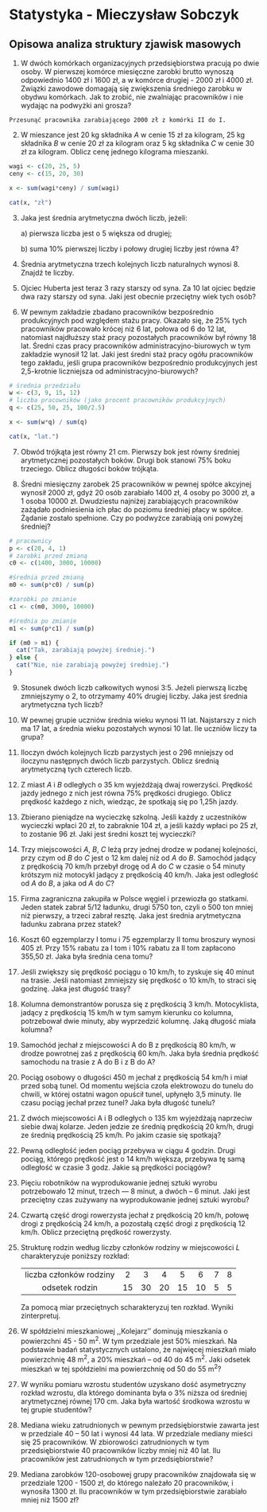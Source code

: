 # Statystyka - Mieczysław Sobczyk

## Opisowa analiza struktury zjawisk masowych

1.  W dwóch komórkach organizacyjnych przedsiębiorstwa pracują po dwie osoby. W pierwszej komórce miesięczne zarobki brutto wynoszą odpowiednio 1400 zł i 1600 zł, a w komórce drugiej - 2000 zł i 4000 zł. Związki zawodowe domagają się zwiększenia średniego zarobku w obydwu komórkach. Jak to zrobić, nie zwalniając pracowników i nie wydając na podwyżki ani grosza?

<!-- -->

    Przesunąć pracownika zarabiającego 2000 zł z komórki II do I.

2.  W mieszance jest 20 kg składnika *A* w cenie 15 zł za kilogram, 25 kg składnika *B* w cenie 20 zł za kilogram oraz 5 kg składnika *C* w cenie 30 zł za kilogram. Oblicz cenę jednego kilograma mieszanki.

```r
wagi <- c(20, 25, 5)
ceny <- c(15, 20, 30)

x <- sum(wagi*ceny) / sum(wagi)

cat(x, "zł")
```

3.  Jaka jest średnia arytmetyczna dwóch liczb, jeżeli:

    a\) pierwsza liczba jest o 5 większa od drugiej;

    b\) suma 10% pierwszej liczby i połowy drugiej liczby jest równa 4?

```{=tex}
\begin{equation}
  \left\{
  \begin{array}{l}
    x_{1} = x_{2} + 5\\
    \frac{x_{1}}{10} + \frac{x_{2}}{2} = 4
  \end{array}
  \right.
\end{equation}
```
```{=tex}
\begin{equation}
  \begin{array}{l}
    \frac{x_{2} + 5}{10} + \frac{x_{2}}{2} = 4 | \cdot10 \\
    x_{2} + 5 + 5x_{2} = 40 \\
    6x_{2} = 35 \\
    x_{2} = \frac{35}{6} \\
    x_{1} = \frac{35}{6} + 5 = \frac{65}{6} \\
    \bar{x} = \frac{x_{1} + x_{2}}{2} = \frac{\frac{65}{6} + \frac{35}{6}}{2} = \frac{100}{12} = 8\frac{1}{3}
  \end{array}
\end{equation}
```
4.  Średnia arytmetyczna trzech kolejnych liczb naturalnych wynosi 8. Znajdź te liczby.

```{=tex}
\begin{equation}
  \left\{
  \begin{array}{l}
    x_{2} = x_{1} + 1 \\
    x_{3} = x_{1} + 2 \\
    \frac{x_{1} + x_{2} + x_{3}}{3} = 8
  \end{array}
  \right.
\end{equation}
```
```{=tex}
\begin{equation}
  \begin{array}{l}
    \frac{x_{1} + (x_{1} + 1) + (x_{1} + 2)}{3} = 8 \\
    3x_{1} + 3 = 24 \\
    3x_{1} = 21 \\
    x_{1} = 7 
  \end{array}
\end{equation}
```
```{=tex}
\begin{equation}
  \left\{
  \begin{array}{l}
    x_{1} = 7 \\
    x_{2} = 8 \\
    x_{3} = 9
  \end{array}
  \right.
\end{equation}
```
5.  Ojciec Huberta jest teraz 3 razy starszy od syna. Za 10 lat ojciec będzie dwa razy starszy od syna. Jaki jest obecnie przeciętny wiek tych osób?

```{=tex}
\begin{equation}
  \left\{
  \begin{array}{l}
    o = 3h \\
    o + 10 = 2 \cdot (h + 10)
  \end{array}
  \right.
\end{equation}
```
```{=tex}
\begin{equation}
  \begin{array}{l}
    3h + 10 = 2 \cdot (h + 10) \\
    3h + 10 = 2h + 20 \\
    h = 10 \\
    o = 3h = 3 \cdot 10 = 30 \\
    \bar{x} = \frac{o + h}{2} = \frac{30 + 10}{2} = 20
  \end{array}
\end{equation}
```
6.  W pewnym zakładzie zbadano pracowników bezpośrednio produkcyjnych pod względem stażu pracy. Okazało się, że 25% tych pracowników pracowało krócej niż 6 lat, połowa od 6 do 12 lat, natomiast najdłuższy staż pracy pozostałych pracowników był równy 18 lat. Średni czas pracy pracowników administracyjno-biurowych w tym zakładzie wynosił 12 lat. Jaki jest średni staż pracy ogółu pracowników tego zakładu, jeśli grupa pracowników bezpośrednio produkcyjnych jest 2,5-krotnie liczniejsza od administracyjno-biurowych?

```r
# średnia przedziału
w <- c(3, 9, 15, 12)
# liczba pracowników (jako procent pracowników produkcyjnych)
q <- c(25, 50, 25, 100/2.5)

x <- sum(w*q) / sum(q)

cat(x, "lat.")
```

7.  Obwód trójkąta jest równy 21 cm. Pierwszy bok jest równy średniej arytmetycznej pozostałych boków. Drugi bok stanowi 75% boku trzeciego. Oblicz długości boków trójkąta.

```{=tex}
\begin{equation}
  \left\{
  \begin{array}{l}
    a + b + c = 21 \\
    a = \frac{b + c}{2} \\
    b = \frac{3}{4} c
  \end{array}
  \right.
\end{equation}
```
```{=tex}
\begin{equation}
  \left\{
  \begin{array}{l}
    a + b + c = 21 \\
    2a = b + c \\
    a = \frac{\frac{3}{4} c + c}{2} 
  \end{array}
  \right.
\end{equation}
```
```{=tex}
\begin{equation}
  \left\{
  \begin{array}{l}
    a + 2a = 21 \\
    a = \frac{7}{8} c 
  \end{array}
  \right.
\end{equation}
```
```{=tex}
\begin{equation}
  \begin{array}{l}
    a = 7 \\
    7 = \frac{7}{8} c \\
    c = 8 \\
    b = 6
  \end{array}
\end{equation}
```
```{=tex}
\begin{equation}
  \left\{
  \begin{array}{l}
    a  = 7 \\
    b = 6 \\
    c = 8 
  \end{array}
  \right.
\end{equation}
```
8.  Średni miesięczny zarobek 25 pracowników w pewnej spółce akcyjnej wynosił 2000 zł, gdyż 20 osób zarabiało 1400 zł, 4 osoby po 3000 zł, a 1 osoba 10000 zł. Dwudziestu najniżej zarabiających pracowników zażądało podniesienia ich płac do poziomu średniej płacy w spółce. Żądanie zostało spełnione. Czy po podwyżce zarabiają oni powyżej średniej?

```r
# pracownicy
p <- c(20, 4, 1)
# zarobki przed zmianą
c0 <- c(1400, 3000, 10000)

#średnia przed zmianą
m0 <- sum(p*c0) / sum(p)

#zarobki po zmianie
c1 <- c(m0, 3000, 10000)

#średnia po zmianie
m1 <- sum(p*c1) / sum(p)

if (m0 > m1) {
  cat("Tak, zarabiają powyżej średniej.")
} else {
  cat("Nie, nie zarabiają powyżej średniej.")
}
```

9.  Stosunek dwóch liczb całkowitych wynosi 3:5. Jeżeli pierwszą liczbę zmniejszymy o 2, to otrzymamy 40% drugiej liczby. Jaka jest średnia arytmetyczna tych liczb?

```{=tex}
\begin{equation}
  \left\{
  \begin{array}{l}
    5x_{1} = 3x_{2} \\
    x_{1} - 2 = \frac{2}{5} x_{2} | \cdot 5
  \end{array}
  \right.
\end{equation}
```
```{=tex}
\begin{equation}
  \left\{
  \begin{array}{l}
    5x_{1} = 3x_{2} \\
    5x_{1} - 10 = 2 x_{2}
  \end{array}
  \right.
\end{equation}
```
```{=tex}
\begin{equation}
  \begin{array}{l}
    x_{2} = 10 \\
    x_{1} - 2 = \frac{2}{5} \cdot 10 \\
    x_{1} = 6 \\
    \bar{x} = \frac{x_{1} + x_{2}}{2} = \frac{6 + 10}{2} = 8
  \end{array}
\end{equation}
```
10. W pewnej grupie uczniów średnia wieku wynosi 11 lat. Najstarszy z nich ma 17 lat, a średnia wieku pozostałych wynosi 10 lat. Ile uczniów liczy ta grupa?

```{=tex}
\begin{equation}
  \begin{array}{l}
    \frac{17 + 10 \cdot (n-1)}{n} = 11 \\
    17 + 10 \cdot (n-1) = 11n \\
    17 + 10n - 10 = 11n \\
    n = 7
  \end{array}
\end{equation}
```
11. Iloczyn dwóch kolejnych liczb parzystych jest o 296 mniejszy od iloczynu następnych dwóch liczb parzystych. Oblicz średnią arytmetyczną tych czterech liczb.

```{=tex}
\begin{equation}
  \left\{
  \begin{array}{l}
    x_{1} x_{2} + 296 = x_{3} x_{4} \\
    x_{2} = x_{1} + 2 \\
    x_{3} = x_{1} + 4 \\
    x_{4} = x_{1} + 6
  \end{array}
  \right.
\end{equation}
```
```{=tex}
\begin{equation}
  \begin{array}{l}
    x_{1} \cdot (x_{1} + 2) + 296 = (x_{1} + 4) \cdot (x_{1} + 6) \\
    x_{1}^{2} + 2x_{1} + 296 = x_{1}^{2} + 10x_{1} + 24 \\
    -8x_{1} = -272 \\
    x_{1} = 34 \\
    \bar{x} = \frac{x_{1} + x_{2} + x_{3} + x_{4}}{4} = \frac{34 + 36 + 38 + 40}{4} = 37
  \end{array}
\end{equation}
```
12. Z miast *A* i *B* odległych o 35 km wyjeżdżają dwaj rowerzyści. Prędkość jazdy jednego z nich jest równa 75% prędkości drugiego. Oblicz prędkość każdego z nich, wiedząc, że spotkają się po 1,25h jazdy.

```{=tex}
\begin{equation}
  \left\{
  \begin{array}{l}
    V_{A} = \frac{3}{4} V_{B} \\
    V_{A} = \frac{S_{A}}{t_{A}} \\
    V_{B} = \frac{S_{B}}{t_{B}} \\
    t_{A} = t_{B} = \frac{5}{4} \\
    S_{A} + S_{B} = 35
  \end{array}
  \right.
\end{equation}
```
```{=tex}
\begin{equation}
  \begin{array}{l}
    \frac{S_{A}}{t_{A}} = \frac{3}{4} \cdot \frac{S_{B}}{t_{B}} \\
    \frac{S_{A}}{t_{A}} = \frac{3}{4} \cdot \frac{35 - S_{A}}{t_{A}} | \cdot t_{A} \\
    S_{A} = \frac{3}{4} \cdot (35 - S_{A}) \\
    \frac{7}{4} S_{A} = \frac{105}{4} \\
    S_{A} = 15 \\
    V_{A} = \frac{15}{\frac{5}{4}} = 12 \\
    \frac{3}{4} V_{B} = 12 \\ 
    V_{B} = 16
  \end{array}
\end{equation}
```
```{=tex}
\begin{equation}
  \left\{
  \begin{array}{l}
    V_{A} = 12 \\
    V_{B} = 16
  \end{array}
  \right.
\end{equation}
```

13. Zbierano pieniądze na wycieczkę szkolną. Jeśli każdy z uczestników wycieczki wpłaci 20 zł, to zabraknie 104 zł, a jeśli każdy wpłaci po 25 zł, to zostanie 96 zł. Jaki jest średni koszt tej wycieczki?

\begin{equation}
  \left\{
  \begin{array}{l}
    X = 20n + 104 \\
    X = 25n - 96 \\
    \bar{x} = \frac{X}{n}
  \end{array}
  \right.
\end{equation}
    
\begin{equation}
  \begin{array}{l}
    20n + 104 = 25n - 96 \\
    5n = 200 \\
    n = 40 \\
    X = 20 \cdot 40 + 104 = 904 \\
    \bar{x} = \frac{904}{40} = 22.6
  \end{array}
\end{equation}

14. Trzy miejscowości *A*, *B*, *C* leżą przy jednej drodze w podanej kolejności, przy czym od *B* do *C* jest o 12 km dalej niż od *A* do *B*. Samochód jadący z prędkością 70 km/h przebył drogę od *A* do *C* w czasie o 54 minuty krótszym niż motocykl jadący z prędkością 40 km/h. Jaka jest odległość od *A* do *B*, a jaka od *A* do *C*?

\begin{equation}
  \left\{
  \begin{array}{l}
    S_{AB} + S_{BC} = S_{AC} \\
    S_{AB} = S_{BC} - 12 \\
    \frac{S_{AC}}{70} + \frac{9}{10} = \frac{S_{AC}}{40}
  \end{array}
  \right.
\end{equation}

\begin{equation}
  \begin{array}{l}
    \frac{S_{AC}}{70} + \frac{9}{10} = \frac{S_{AC}}{40} | \cdot 280 \\
    4S_{AC} + 252 = 7S_{AC} \\
    3S_{AC} = 252 \\
    S_{AC} = 84 \\
    S_{AB} + S_{BC} = 84 \\
    S_{BC} - 12 + S_{BC} = 84 \\
    S_{BC} = 48 \\
    S_{AB} = 48 - 12 = 36
  \end{array}
\end{equation}

\begin{equation}
  \left\{
  \begin{array}{l}
    S_{AB} = 36 \\
    S_{AC} = 84
  \end{array}
  \right.
\end{equation}

15. Firma zagraniczna zakupiła w Polsce węgiel i przewiozła go statkami. Jeden statek zabrał 5/12 ładunku, drugi 5750 ton, czyli o 500 ton mniej niż pierwszy, a trzeci zabrał resztę. Jaka jest średnia arytmetyczna ładunku zabrana przez statek?

\begin{equation}
  \left\{
  \begin{array}{l}
    X = x_{1} + x_{2} + x_{3} \\
    x_{1} = \frac{5}{12} X \\
    x_{2} = 5750 \\
    x_{2} = x_{1} - 500 \\
    \bar{x} = \frac{X}{3}
  \end{array}
  \right.
\end{equation}

\begin{equation}
  \begin{array}{l}
    x_{1} - 500 = 5750 \\
    x_{1} = 6250 \\
    6250 = \frac{5}{12} X \\
    X = 15000 \\
    \bar{x} = \frac{15000}{3} = 5000
  \end{array}
\end{equation}

16. Koszt 60 egzemplarzy I tomu i 75 egzemplarzy II tomu broszury wynosi 405 zł. Przy 15% rabatu za I tom i 10% rabatu za II tom zapłacono 355,50 zł. Jaka była średnia cena tomu?

\begin{equation}
  \begin{array}{l}
    \bar{x} = \frac{450}{60+75} = 3
  \end{array}
\end{equation}

17. Jeśli zwiększy się prędkość pociągu o 10 km/h, to zyskuje się 40 minut na trasie. Jeśli natomiast zmniejszy się prędkość o 10 km/h, to straci się godzinę. Jaka jest długość trasy?

\begin{equation}
  \left\{
  \begin{array}{l}
  V = \frac{S}{t} \implies S = Vt\\
  V + 10 = \frac{S}{t-\frac{2}{3}} \implies S = (V + 10) (t - \frac{2}{3}) \\
  V - 10 = \frac{S}{t+1} \implies S = (V - 10) (t + 1)
  \end{array}
  \right.
\end{equation}

\begin{equation}
  \left\{
  \begin{array}{l}
    Vt = (V + 10) (t - \frac{2}{3}) \\
    Vt = (V - 10) (t + 1)
  \end{array}
  \right.
\end{equation}

\begin{equation}
  \left\{
  \begin{array}{l}
    Vt = Vt - \frac{2}{3} V + 10t - \frac{20}{3} \\
    Vt = Vt + V - 10t - 10
  \end{array}
  \right.
\end{equation}

\begin{equation}
  \left\{
  \begin{array}{l}
    \frac{2}{3} V = 10t - \frac{20}{3} \\
    V = 10t + 10
  \end{array}
  \right.
\end{equation}

\begin{equation}
  \begin{array}{l}
    V - \frac{2}{3}V = 10t + 10 - 10t + \frac{20}{3} \\
    \frac{1}{3} V = 10 + \frac{20}{3} | \cdot 3 \\
    V = 30 + 20 = 50 \\
    50 = 10t + 10 \implies t = 4 \\
    S = Vt = 50 \cdot 4 = 200
  \end{array}
\end{equation}



18. Kolumna demonstrantów porusza się z prędkością 3 km/h. Motocyklista, jadący z prędkością 15 km/h w tym samym kierunku co kolumna, potrzebował dwie minuty, aby wyprzedzić kolumnę. Jaką długość miała kolumna?

19. Samochód jechał z miejscowości A do B z prędkością 80 km/h, w drodze powrotnej zaś z prędkością 60 km/h. Jaka była średnia prędkość samochodu na trasie z A do B i z B do A?

20. Pociąg osobowy o długości 450 m jechał z prędkością 54 km/h i miał przed sobą tunel. Od momentu wejścia czoła elektrowozu do tunelu do chwili, w której ostatni wagon opuścił tunel, upłynęło 3,5 minuty. Ile czasu pociąg jechał przez tunel? Jaka była długość tunelu?

21. Z dwóch miejscowości A i B odległych o 135 km wyjeżdżają naprzeciw siebie dwaj kolarze. Jeden jedzie ze średnią prędkością 20 km/h, drugi ze średnią prędkością 25 km/h. Po jakim czasie się spotkają?

22. Pewną odległość jeden pociąg przebywa w ciągu 4 godzin. Drugi pociąg, którego prędkość jest o 14 km/h większa, przebywa tę samą odległość w czasie 3 godz. Jakie są prędkości pociągów?

23. Pięciu robotników na wyprodukowanie jednej sztuki wyrobu potrzebowało 12 minut, trzech --- 8 minut, a dwóch -- 6 minut. Jaki jest przeciętny czas zużywany na wyprodukowanie jednej sztuki wyrobu?

24. Czwartą część drogi rowerzysta jechał z prędkością 20 km/h, połowę drogi z prędkością 24 km/h, a pozostałą część drogi z prędkością 12 km/h. Oblicz przeciętną prędkość rowerzysty.

25. Strukturę rodzin według liczby członków rodziny w miejscowości *L* charakteryzuje poniższy rozkład:

    |                         |     |     |     |     |     |     |     |
    |:-----------------------:|:---:|:---:|:---:|:---:|:---:|:---:|:---:|
    | liczba członków rodziny |  2  |  3  |  4  |  5  |  6  |  7  |  8  |
    |     odsetek rodzin      | 15  | 30  | 20  | 15  | 10  |  5  |  5  |

    Za pomocą miar przeciętnych scharakteryzuj ten rozkład. Wyniki zinterpretuj.

26. W spółdzielni mieszkaniowej ,,Kolejarz'' dominują mieszkania o powierzchni 45 - 50 m^2^. W tym przedziale jest 50% mieszkań. Na podstawie badań statystycznych ustalono, że najwięcej mieszkań miało powierzchnię 48 m^2^, a 20% mieszkań -- od 40 do 45 m^2^. Jaki odsetek mieszkań w tej spółdzielni ma powierzchnię od 50 do 55 m^2^?

27. W wyniku pomiaru wzrostu studentów uzyskano dość asymetryczny rozkład wzrostu, dla którego dominanta była o 3% niższa od średniej arytmetycznej równej 170 cm. Jaka była wartość środkowa wzrostu w tej grupie studentów?

28. Mediana wieku zatrudnionych w pewnym przedsiębiorstwie zawarta jest w przedziale 40 -- 50 lat i wynosi 44 lata. W przedziale mediany mieści się 25 pracowników. W zbiorowości zatrudnionych w tym przedsiębiorstwie 40 pracowników liczby mniej niż 40 lat. Ilu pracowników jest zatrudnionych w tym przedsiębiorstwie?

29. Mediana zarobków 120-osobowej grupy pracowników znajdowała się w przedziale 1200 - 1500 zł, do którego należało 20 pracowników, i wynosiła 1300 zł. Ilu pracowników w tym przedsiębiorstwie zarabiało mniej niż 1500 zł?
